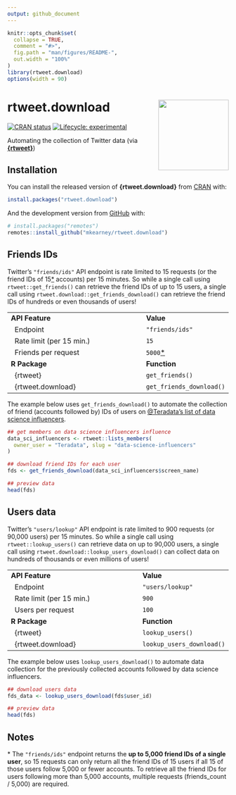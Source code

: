 ```yaml
---
output: github_document
---
```


<!-- README.md is generated from README.Rmd. Please edit that file -->

```r
knitr::opts_chunk$set(
  collapse = TRUE,
  comment = "#>",
  fig.path = "man/figures/README-",
  out.width = "100%"
)
library(rtweet.download)
options(width = 90)
```

# rtweet.download <img src="man/figures/logo.png" width="160px" align="right" />

<!-- badges: start -->
[![CRAN status](https://www.r-pkg.org/badges/version/rtweet.download)](https://CRAN.R-project.org/package=rtweet.download)
[![Lifecycle: experimental](https://img.shields.io/badge/lifecycle-experimental-orange.svg)](https://www.tidyverse.org/lifecycle/#experimental)
<!-- badges: end -->

Automating the collection of Twitter data (via [**{rtweet}**](https://rtweet.info))

## Installation

You can install the released version of **{rtweet.download}** from [CRAN](https://CRAN.R-project.org) with:

``` r
install.packages("rtweet.download")
```

And the development version from [GitHub](https://github.com/) with:

``` r
# install.packages("remotes")
remotes::install_github("mkearney/rtweet.download")
```


## Friends IDs

Twitter's `"friends/ids"` API endpoint is rate limited to 15 requests (or the friend IDs of 15[*](#notes) accounts) per 15 minutes. So while a single call using `rtweet::get_friends()` can retrieve the friend IDs of up to 15 users, a single call using `rtweet.download::get_friends_download()` can retrieve the friend IDs of hundreds or even thousands of users!

|                                              |                          |
|----------------------------------------------|--------------------------|
| **API Feature**                              | **Value**                |
| <span>&nbsp;</span> Endpoint                 | `"friends/ids"`          |
| <span>&nbsp;</span> Rate limit (per 15 min.) | `15`                     |
| <span>&nbsp;</span> Friends per request      | `5000`[*](#notes)        |
| **R Package**                                | **Function**             |
| <span>&nbsp;</span> {rtweet}                 | `get_friends()`          |
| <span>&nbsp;</span> {rtweet.download}        | `get_friends_download()` |

The example below uses `get_friends_download()` to automate the collection of friend (accounts followed by) IDs of users on [\@Teradata's list of data science influencers](https://twitter.com/Teradata/lists/data-science-influencers/members).

``` r
## get members on data science influencers influence
data_sci_influencers <- rtweet::lists_members(
  owner_user = "Teradata", slug = "data-science-influencers"
)

## download friend IDs for each user
fds <- get_friends_download(data_sci_influencers$screen_name)

## preview data
head(fds)
```

## Users data

Twitter's `"users/lookup"` API endpoint is rate limited to 900 requests (or 90,000 users) per 15 minutes. So while a single call using `rtweet::lookup_users()` can retrieve data on up to 90,000 users, a single call using `rtweet.download::lookup_users_download()` can collect data on hundreds of thousands or even millions of users!

|                                              |                           |
|----------------------------------------------|---------------------------|
| **API Feature**                              | **Value**                 |
| <span>&nbsp;</span> Endpoint                 | `"users/lookup"`          |
| <span>&nbsp;</span> Rate limit (per 15 min.) | `900`                     |
| <span>&nbsp;</span> Users per request        | `100`                     |
| **R Package**                                | **Function**              |
| <span>&nbsp;</span> {rtweet}                 | `lookup_users()`          |
| <span>&nbsp;</span> {rtweet.download}        | `lookup_users_download()` |

The example below uses `lookup_users_download()` to automate data collection for the previously collected accounts followed by data science influencers. 

``` r
## download users data
fds_data <- lookup_users_download(fds$user_id)

## preview data
head(fds)
```


## Notes

\* The `"friends/ids"` endpoint returns the **up to 5,000 friend IDs of a single user**, so 15 requests can only return all the friend IDs of 15 users if all 15 of those users follow 5,000 or fewer accounts. To retrieve all the friend IDs for users following more than 5,000 accounts, multiple requests (friends_count / 5,000) are required.
